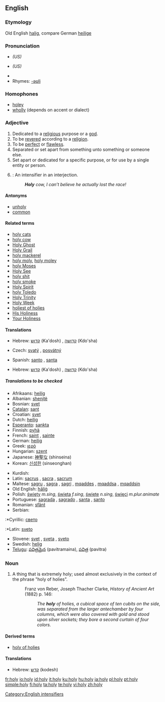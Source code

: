 {{see|hộ lý|holly}}
==English==

===Etymology===
Old English [[halig]], compare German [[heilige]]

===Pronunciation===
*{{IPA|/ˈhoʊli/}} ''(US)''
*{{SAMPA|/"hoUli/}} ''(US)''
*{{audio|en-us-holy.ogg|Audio (US)}}
*Rhymes: [[Rhymes:English:-əʊli|-əʊli]]

===Homophones===
*[[holey]]
*[[wholly]] (depends on accent or dialect)

===Adjective===
{{en-adj|holier|holiest}}

# Dedicated to a [[religious]] purpose or a [[god]].
# To be [[revered]] according to a [[religion]].
# To be [[perfect]] or [[flawless]].
# Separated or set apart from something unto something or someone else.
# Set apart or dedicated for a specific purpose, or for use by a single entity or person.
# {{slang}}: An intensifier in an interjection.
#: '''''Holy''' cow, I can’t believe he actually lost the race!''

====Antonyms====
*[[unholy]]
*[[common]]

====Related terms====
*[[holy cats]]
*[[holy cow]]
*[[Holy Ghost]]
*[[Holy Grail]]
*[[holy mackerel]]
*[[holy moly]], [[holy moley]]
*[[holy Moses]]
*[[Holy See]]
*[[holy shit]]
*[[holy smoke]]
*[[Holy Spirit]]
*[[holy Toledo]]
*[[Holy Trinity]]
*[[Holy Week]]
*[[holiest of holies]]
*[[His Holiness]]
*[[Your Holiness]]

====Translations====
{{trans-top|dedicated to a religious purpose}}
*Hebrew: [[קדוש]] (Ka'dosh) {{m}}, [[קדושה]] (Kdo'sha) {{f}}
{{trans-mid}}
{{trans-bottom}}
{{trans-top|to be revered according to a religion}}
*Czech: [[svatý]] {{m}}, [[posvátný]] {{m}}
{{trans-mid}}
*Spanish: [[santo]] {{m}}, [[santa]] {{f}}
{{trans-bottom}}
{{trans-top|flawless}}
{{trans-mid}}
{{trans-bottom}}
{{trans-top|separated}}
{{trans-mid}}
{{trans-bottom}}
{{trans-top|dedicated}}
*Hebrew: [[קדוש]] (Ka'dosh) {{m}}, [[קדושה]] (Kdo'sha) {{f}}
{{trans-mid}}
{{trans-bottom}}
{{trans-top|slang intensifier}}
{{trans-mid}}
{{trans-bottom}}

=====Translations to be checked=====
{{rfc-trans}}
{{top}}
*Afrikaans: [[heilig]]
*Albanian: [[shenjtë]]
*Bosnian: [[svet]]
*[[Catalan]]: [[sant]]
*Croatian: [[svet]]
*Dutch: [[heilig]]
*[[Esperanto]]: [[sankta]]
*Finnish: [[pyhä]]
*French: [[saint]] {{m}}, [[sainte]] {{f}}
*German: [[heilig]]
*Greek: [[ιερό]]
*Hungarian: [[szent]]
*Japanese: [[神聖な]] (shinseina)
*Korean: [[신성한]] (sinseonghan)
{{mid}}
*Kurdish: {{KUchar|[[پیرۆز]]}}
*Latin: [[sacrus]] {{m}}, [[sacra]] {{f}}, [[sacrum]] {{n}}
*Maltese: [[sagru]] {{m}}, [[sagra]] {{f}}, [[sagri]] {{p}}, [[mqaddes]] {{m}}, [[mqaddsa]] {{f}}, [[mqaddsin]] {{p}}
*Old English: [[halig|hāliġ]]
*Polish: [[święty]] ''m.sing'', [[święta]] ''f.sing'', [[święte]] ''n.sing'', [[święci]] ''m.plur.animate''
*Portuguese: [[sagrada]] {{f}}, [[sagrado]] {{m}}, [[santa]] {{f}}, [[santo]] {{m}}
*Romanian: [[sfânt]]
*Serbian:
:*Cyrillic: [[свето]] {{n}}
:*Latin: [[sveto]] {{n}}
*Slovene: [[svet]] {{m}}, [[sveta]] {{f}}, [[sveto]] {{n}}
*Swedish: [[helig]]
*[[Telugu]]: [[పవిత్రమైన]] (pavitramaina), [[పవిత్ర]] (pavitra)
{{bottom}}

[[Category:English intensifiers]]

===Noun===
{{en-noun|holies}}
# {{archaic}} A thing that is extremely holy; used almost exclusively in the context of the phrase "holy of holies".
#:Franz von Reber, Joseph Thacher Clarke, ''History of Ancient Art'' (1882) p. 146:
#::''The '''holy''' of holies, a cubical space of ten cubits on the side, was separated from the larger antechamber by four columns, which were also covered with gold and stood upon silver sockets; they bore a second curtain of four colors.''

====Derived terms====
*[[holy of holies]]
====Translations====
{{trans-top|holy thing}}
*Hebrew: [[קדש]] (kodesh)
{{trans-mid}}
{{trans-bottom}}

[[fr:holy]]
[[io:holy]]
[[id:holy]]
[[it:holy]]
[[ku:holy]]
[[hu:holy]]
[[ja:holy]]
[[pl:holy]]
[[pt:holy]]
[[simple:holy]]
[[fi:holy]]
[[ta:holy]]
[[te:holy]]
[[vi:holy]]
[[zh:holy]]